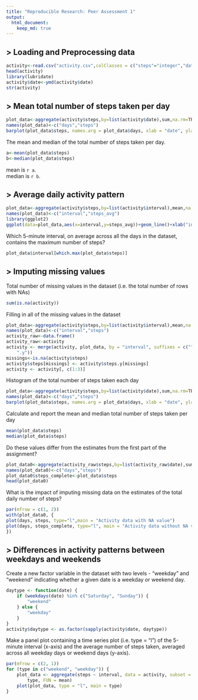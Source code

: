 ```yaml
---
title: "Reproducible Research: Peer Assessment 1"
output: 
  html_document:
    keep_md: true
---
```



## > Loading and Preprocessing data

```r
activity<-read.csv("activity.csv",colClasses = c("steps"="integer","date"="character","interval"="integer"))
head(activity)
library(lubridate)
activity$date<-ymd(activity$date)
str(activity)
```

## > Mean total number of steps taken per day

```r
plot_data<-aggregate(activity$steps,by=list(activity$date),sum,na.rm=TRUE)
names(plot_data)<-c("days","steps")
barplot(plot_data$steps, names.arg = plot_data$days, xlab = "date", ylab = "steps")
```


The mean and median of the total number of steps taken per day.

```r
a<-mean(plot_data$steps)
b<-median(plot_data$steps)
```
mean is `r a`.  
median is `r b`.  

## > Average daily activity pattern

```r
plot_data<-aggregate(activity$steps,by=list(activity$interval),mean,na.rm=TRUE)
names(plot_data)<-c("interval","steps_avg")
library(ggplot2)
ggplot(data=plot_data,aes(x=interval,y=steps_avg))+geom_line()+xlab("interval")+ylab("steps")
```

Which 5-minute interval, on average across all the days in the dataset, contains the maximum number of steps?

```r
plot_data$interval[which.max(plot_data$steps)]
```

## > Imputing missing values

Total number of missing values in the dataset (i.e. the total number of rows with NAs)

```r
sum(is.na(activity))
```

Filling in all of the missing values in the dataset

```r
plot_data<-aggregate(activity$steps,by=list(activity$interval),mean,na.rm=TRUE)
names(plot_data)<-c("interval","steps")
activity_raw<-data.frame()
activity_raw<-activity
activity <- merge(activity, plot_data, by = "interval", suffixes = c("", 
    ".y"))
missings<-is.na(activity$steps)
activity$steps[missings] <- activity$steps.y[missings]
activity <- activity[, c(1:3)]
```

Histogram of the total number of steps taken each day

```r
plot_data<-aggregate(activity$steps,by=list(activity$date),sum,na.rm=TRUE)
names(plot_data)<-c("days","steps")
barplot(plot_data$steps, names.arg = plot_data$days, xlab = "date", ylab = "steps")
```

Calculate and report the mean and median total number of steps taken per day

```r
mean(plot_data$steps)
median(plot_data$steps)
```


Do these values differ from the estimates from the first part of the assignment?

```r
plot_data0<-aggregate(activity_raw$steps,by=list(activity_raw$date),sum,na.rm=TRUE)
names(plot_data0)<-c("days","steps")
plot_data0$steps_complete<-plot_data$steps
head(plot_data0)
```

What is the impact of imputing missing data on the estimates of the total daily number of steps?

```r
par(mfrow = c(1, 2))
with(plot_data0, {
plot(days, steps, type="l",main = "Activity data with NA value")
plot(days, steps_complete, type="l", main = "Activity data without NA value")
})
```

## > Differences in activity patterns between weekdays and weekends

Create a new factor variable in the dataset with two levels - "weekday" and "weekend" indicating whether a given date is a weekday or weekend day.

```r
daytype <- function(date) {
    if (weekdays(date) %in% c("Saturday", "Sunday")) {
        "weekend"
    } else {
        "weekday"
    }
}
activity$daytype <- as.factor(sapply(activity$date, daytype))
```

Make a panel plot containing a time series plot (i.e. type = "l") of the 5-minute interval (x-axis) and the average number of steps taken, averaged across all weekday days or weekend days (y-axis).

```r
par(mfrow = c(2, 1))
for (type in c("weekend", "weekday")) {
    plot_data <- aggregate(steps ~ interval, data = activity, subset = activity$daytype == 
        type, FUN = mean)
    plot(plot_data, type = "l", main = type)
}
```

